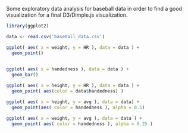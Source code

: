 Some exploratory data analysis for baseball data in order to find a good visualization for a final D3/Dimple.js visualization.


```r
library(ggplot2)

data <- read.csv('baseball_data.csv')

```


```r

ggplot( aes( x = weight, y = HR ), data = data ) +
  geom_point()
  
```

```r

ggplot( aes( x = handedness ), data = data ) +
  geom_bar()

```

```r

ggplot( aes( x = height, y = HR ), data = data ) +
  geom_point( aes(color = data$handedness) )

```

```r

ggplot( aes( x = height, y = avg ), data = data) +
  geom_point(aes( color = handedness ), alpha = 0.5)

```

```r

ggplot( aes( x = weight, y = avg ), data = data ) +
  geom_point( aes( color = handedness ), alpha = 0.25 )

```

